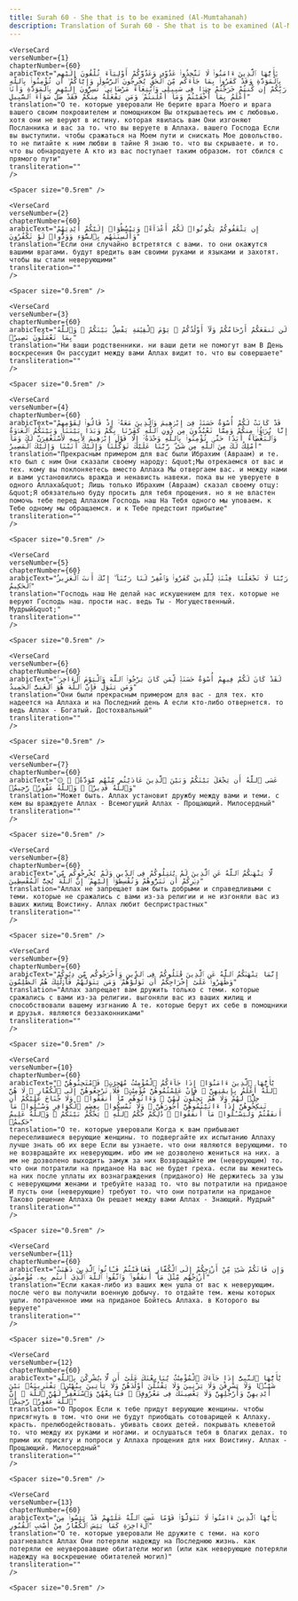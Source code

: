 ```yaml
---
title: Surah 60 - She that is to be examined (Al-Mumtahanah)  
description: Translation of Surah 60 - She that is to be examined (Al-Mumtahanah) in Russian
---
```







    <VerseCard 
    verseNumber={1}
    chapterNumber={60}
    arabicText="يَٰٓأَيُّهَا ٱلَّذِينَ ءَامَنُوا۟ لَا تَتَّخِذُوا۟ عَدُوِّى وَعَدُوَّكُمْ أَوْلِيَآءَ تُلْقُونَ إِلَيْهِم بِٱلْمَوَدَّةِ وَقَدْ كَفَرُوا۟ بِمَا جَآءَكُم مِّنَ ٱلْحَقِّ يُخْرِجُونَ ٱلرَّسُولَ وَإِيَّاكُمْ ۙ أَن تُؤْمِنُوا۟ بِٱللَّهِ رَبِّكُمْ إِن كُنتُمْ خَرَجْتُمْ جِهَٰدًۭا فِى سَبِيلِى وَٱبْتِغَآءَ مَرْضَاتِى ۚ تُسِرُّونَ إِلَيْهِم بِٱلْمَوَدَّةِ وَأَنَا۠ أَعْلَمُ بِمَآ أَخْفَيْتُمْ وَمَآ أَعْلَنتُمْ ۚ وَمَن يَفْعَلْهُ مِنكُمْ فَقَدْ ضَلَّ سَوَآءَ ٱلسَّبِيلِ"
    translation="О те، которые уверовали Не берите врага Моего и врага вашего своим покровителем и помощником Вы открываетесь им с любовью، хотя они не веруют в истину، которая явилась вам Они изгоняют Посланника и вас за то، что вы веруете в Аллаха، вашего Господа Если вы выступили، чтобы сражаться на Моем пути и снискать Мое довольство، то не питайте к ним любви в тайне Я знаю то، что вы скрываете، и то، что вы обнародуете А кто из вас поступает таким образом، тот сбился с прямого пути"
    transliteration=""
    />

    <Spacer size="0.5rem" />
                
    <VerseCard 
    verseNumber={2}
    chapterNumber={60}
    arabicText="إِن يَثْقَفُوكُمْ يَكُونُوا۟ لَكُمْ أَعْدَآءًۭ وَيَبْسُطُوٓا۟ إِلَيْكُمْ أَيْدِيَهُمْ وَأَلْسِنَتَهُم بِٱلسُّوٓءِ وَوَدُّوا۟ لَوْ تَكْفُرُونَ"
    translation="Если они случайно встретятся с вами، то они окажутся вашими врагами، будут вредить вам своими руками и языками и захотят، чтобы вы стали неверующими"
    transliteration=""
    />

    <Spacer size="0.5rem" />
                
    <VerseCard 
    verseNumber={3}
    chapterNumber={60}
    arabicText="لَن تَنفَعَكُمْ أَرْحَامُكُمْ وَلَآ أَوْلَٰدُكُمْ ۚ يَوْمَ ٱلْقِيَٰمَةِ يَفْصِلُ بَيْنَكُمْ ۚ وَٱللَّهُ بِمَا تَعْمَلُونَ بَصِيرٌۭ"
    translation="Ни ваши родственники، ни ваши дети не помогут вам В День воскресения Он рассудит между вами Аллах видит то، что вы совершаете"
    transliteration=""
    />

    <Spacer size="0.5rem" />
                
    <VerseCard 
    verseNumber={4}
    chapterNumber={60}
    arabicText="قَدْ كَانَتْ لَكُمْ أُسْوَةٌ حَسَنَةٌۭ فِىٓ إِبْرَٰهِيمَ وَٱلَّذِينَ مَعَهُۥٓ إِذْ قَالُوا۟ لِقَوْمِهِمْ إِنَّا بُرَءَٰٓؤُا۟ مِنكُمْ وَمِمَّا تَعْبُدُونَ مِن دُونِ ٱللَّهِ كَفَرْنَا بِكُمْ وَبَدَا بَيْنَنَا وَبَيْنَكُمُ ٱلْعَدَٰوَةُ وَٱلْبَغْضَآءُ أَبَدًا حَتَّىٰ تُؤْمِنُوا۟ بِٱللَّهِ وَحْدَهُۥٓ إِلَّا قَوْلَ إِبْرَٰهِيمَ لِأَبِيهِ لَأَسْتَغْفِرَنَّ لَكَ وَمَآ أَمْلِكُ لَكَ مِنَ ٱللَّهِ مِن شَىْءٍۢ ۖ رَّبَّنَا عَلَيْكَ تَوَكَّلْنَا وَإِلَيْكَ أَنَبْنَا وَإِلَيْكَ ٱلْمَصِيرُ"
    translation="Прекрасным примером для вас были Ибрахим (Авраам) и те، кто был с ним Они сказали своему народу: &quot;Мы отрекаемся от вас и тех، кому вы поклоняетесь вместо Аллаха Мы отвергаем вас، и между нами и вами установились вражда и ненависть навеки، пока вы не уверуете в одного Аллаха&quot; Лишь только Ибрахим (Авраам) сказал своему отцу: &quot;Я обязательно буду просить для тебя прощения، но я не властен помочь тебе перед Аллахом Господь наш На Тебя одного мы уповаем، к Тебе одному мы обращаемся، и к Тебе предстоит прибытие"
    transliteration=""
    />

    <Spacer size="0.5rem" />
                
    <VerseCard 
    verseNumber={5}
    chapterNumber={60}
    arabicText="رَبَّنَا لَا تَجْعَلْنَا فِتْنَةًۭ لِّلَّذِينَ كَفَرُوا۟ وَٱغْفِرْ لَنَا رَبَّنَآ ۖ إِنَّكَ أَنتَ ٱلْعَزِيزُ ٱلْحَكِيمُ"
    translation="Господь наш Не делай нас искушением для тех، которые не веруют Господь наш، прости нас، ведь Ты - Могущественный، Мудрый&quot;"
    transliteration=""
    />

    <Spacer size="0.5rem" />
                
    <VerseCard 
    verseNumber={6}
    chapterNumber={60}
    arabicText="لَقَدْ كَانَ لَكُمْ فِيهِمْ أُسْوَةٌ حَسَنَةٌۭ لِّمَن كَانَ يَرْجُوا۟ ٱللَّهَ وَٱلْيَوْمَ ٱلْءَاخِرَ ۚ وَمَن يَتَوَلَّ فَإِنَّ ٱللَّهَ هُوَ ٱلْغَنِىُّ ٱلْحَمِيدُ"
    translation="Они были прекрасным примером для вас - для тех، кто надеется на Аллаха и на Последний день А если кто-либо отвернется، то ведь Аллах - Богатый، Достохвальный"
    transliteration=""
    />

    <Spacer size="0.5rem" />
                
    <VerseCard 
    verseNumber={7}
    chapterNumber={60}
    arabicText="۞ عَسَى ٱللَّهُ أَن يَجْعَلَ بَيْنَكُمْ وَبَيْنَ ٱلَّذِينَ عَادَيْتُم مِّنْهُم مَّوَدَّةًۭ ۚ وَٱللَّهُ قَدِيرٌۭ ۚ وَٱللَّهُ غَفُورٌۭ رَّحِيمٌۭ"
    translation="Может быть، Аллах установит дружбу между вами и теми، с кем вы враждуете Аллах - Всемогущий Аллах - Прощающий، Милосердный"
    transliteration=""
    />

    <Spacer size="0.5rem" />
                
    <VerseCard 
    verseNumber={8}
    chapterNumber={60}
    arabicText="لَّا يَنْهَىٰكُمُ ٱللَّهُ عَنِ ٱلَّذِينَ لَمْ يُقَٰتِلُوكُمْ فِى ٱلدِّينِ وَلَمْ يُخْرِجُوكُم مِّن دِيَٰرِكُمْ أَن تَبَرُّوهُمْ وَتُقْسِطُوٓا۟ إِلَيْهِمْ ۚ إِنَّ ٱللَّهَ يُحِبُّ ٱلْمُقْسِطِينَ"
    translation="Аллах не запрещает вам быть добрыми и справедливыми с теми، которые не сражались с вами из-за религии и не изгоняли вас из ваших жилищ Воистину، Аллах любит беспристрастных"
    transliteration=""
    />

    <Spacer size="0.5rem" />
                
    <VerseCard 
    verseNumber={9}
    chapterNumber={60}
    arabicText="إِنَّمَا يَنْهَىٰكُمُ ٱللَّهُ عَنِ ٱلَّذِينَ قَٰتَلُوكُمْ فِى ٱلدِّينِ وَأَخْرَجُوكُم مِّن دِيَٰرِكُمْ وَظَٰهَرُوا۟ عَلَىٰٓ إِخْرَاجِكُمْ أَن تَوَلَّوْهُمْ ۚ وَمَن يَتَوَلَّهُمْ فَأُو۟لَٰٓئِكَ هُمُ ٱلظَّٰلِمُونَ"
    translation="Аллах запрещает вам дружить только с теми، которые сражались с вами из-за религии، выгоняли вас из ваших жилищ и способствовали вашему изгнанию А те، которые берут их себе в помощники и друзья، являются беззаконниками"
    transliteration=""
    />

    <Spacer size="0.5rem" />
                
    <VerseCard 
    verseNumber={10}
    chapterNumber={60}
    arabicText="يَٰٓأَيُّهَا ٱلَّذِينَ ءَامَنُوٓا۟ إِذَا جَآءَكُمُ ٱلْمُؤْمِنَٰتُ مُهَٰجِرَٰتٍۢ فَٱمْتَحِنُوهُنَّ ۖ ٱللَّهُ أَعْلَمُ بِإِيمَٰنِهِنَّ ۖ فَإِنْ عَلِمْتُمُوهُنَّ مُؤْمِنَٰتٍۢ فَلَا تَرْجِعُوهُنَّ إِلَى ٱلْكُفَّارِ ۖ لَا هُنَّ حِلٌّۭ لَّهُمْ وَلَا هُمْ يَحِلُّونَ لَهُنَّ ۖ وَءَاتُوهُم مَّآ أَنفَقُوا۟ ۚ وَلَا جُنَاحَ عَلَيْكُمْ أَن تَنكِحُوهُنَّ إِذَآ ءَاتَيْتُمُوهُنَّ أُجُورَهُنَّ ۚ وَلَا تُمْسِكُوا۟ بِعِصَمِ ٱلْكَوَافِرِ وَسْـَٔلُوا۟ مَآ أَنفَقْتُمْ وَلْيَسْـَٔلُوا۟ مَآ أَنفَقُوا۟ ۚ ذَٰلِكُمْ حُكْمُ ٱللَّهِ ۖ يَحْكُمُ بَيْنَكُمْ ۚ وَٱللَّهُ عَلِيمٌ حَكِيمٌۭ"
    translation="О те، которые уверовали Когда к вам прибывают переселившиеся верующие женщины، то подвергайте их испытанию Аллаху лучше знать об их вере Если вы узнаете، что они являются верующими، то не возвращайте их неверующим، ибо им не дозволено жениться на них، а им не дозволено выходить замуж за них Возвращайте им (неверующим) то، что они потратили на приданое На вас не будет греха، если вы женитесь на них после уплаты их вознаграждения (приданого) Не держитесь за узы с неверующими женами и требуйте назад то، что вы потратили на приданое И пусть они (неверующие) требуют то، что они потратили на приданое Таково решение Аллаха Он решает между вами Аллах - Знающий، Мудрый"
    transliteration=""
    />

    <Spacer size="0.5rem" />
                
    <VerseCard 
    verseNumber={11}
    chapterNumber={60}
    arabicText="وَإِن فَاتَكُمْ شَىْءٌۭ مِّنْ أَزْوَٰجِكُمْ إِلَى ٱلْكُفَّارِ فَعَاقَبْتُمْ فَـَٔاتُوا۟ ٱلَّذِينَ ذَهَبَتْ أَزْوَٰجُهُم مِّثْلَ مَآ أَنفَقُوا۟ ۚ وَٱتَّقُوا۟ ٱللَّهَ ٱلَّذِىٓ أَنتُم بِهِۦ مُؤْمِنُونَ"
    translation="Если какая-либо из ваших жен ушла от вас к неверующим، после чего вы получили военную добычу، то отдайте тем، жены которых ушли، потраченное ими на приданое Бойтесь Аллаха، в Которого вы веруете"
    transliteration=""
    />

    <Spacer size="0.5rem" />
                
    <VerseCard 
    verseNumber={12}
    chapterNumber={60}
    arabicText="يَٰٓأَيُّهَا ٱلنَّبِىُّ إِذَا جَآءَكَ ٱلْمُؤْمِنَٰتُ يُبَايِعْنَكَ عَلَىٰٓ أَن لَّا يُشْرِكْنَ بِٱللَّهِ شَيْـًۭٔا وَلَا يَسْرِقْنَ وَلَا يَزْنِينَ وَلَا يَقْتُلْنَ أَوْلَٰدَهُنَّ وَلَا يَأْتِينَ بِبُهْتَٰنٍۢ يَفْتَرِينَهُۥ بَيْنَ أَيْدِيهِنَّ وَأَرْجُلِهِنَّ وَلَا يَعْصِينَكَ فِى مَعْرُوفٍۢ ۙ فَبَايِعْهُنَّ وَٱسْتَغْفِرْ لَهُنَّ ٱللَّهَ ۖ إِنَّ ٱللَّهَ غَفُورٌۭ رَّحِيمٌۭ"
    translation="О Пророк Если к тебе придут верующие женщины، чтобы присягнуть в том، что они не будут приобщать сотоварищей к Аллаху، красть، прелюбодействовать، убивать своих детей، покрывать клеветой то، что между их руками и ногами، и ослушаться тебя в благих делах، то прими их присягу и попроси у Аллаха прощения для них Воистину، Аллах - Прощающий، Милосердный"
    transliteration=""
    />

    <Spacer size="0.5rem" />
                
    <VerseCard 
    verseNumber={13}
    chapterNumber={60}
    arabicText="يَٰٓأَيُّهَا ٱلَّذِينَ ءَامَنُوا۟ لَا تَتَوَلَّوْا۟ قَوْمًا غَضِبَ ٱللَّهُ عَلَيْهِمْ قَدْ يَئِسُوا۟ مِنَ ٱلْءَاخِرَةِ كَمَا يَئِسَ ٱلْكُفَّارُ مِنْ أَصْحَٰبِ ٱلْقُبُورِ"
    translation="О те، которые уверовали Не дружите с теми، на кого разгневался Аллах Они потеряли надежду на Последнюю жизнь، как потеряли ее неуверовавшие обитатели могил (или как неверующие потеряли надежду на воскрешение обитателей могил)"
    transliteration=""
    />

    <Spacer size="0.5rem" />
                
